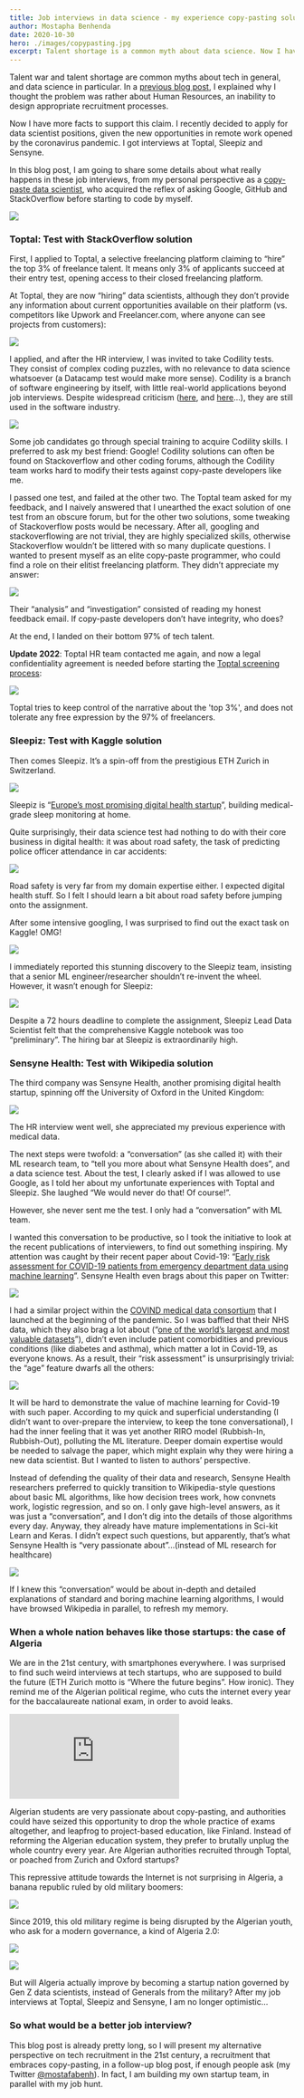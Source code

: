 ```yaml
---
title: Job interviews in data science - my experience copy-pasting solutions
author: Mostapha Benhenda
date: 2020-10-30
hero: ./images/copypasting.jpg
excerpt: Talent shortage is a common myth about data science. Now I have more facts
---
```


Talent war and talent shortage are common myths about tech in general, and data science in particular. In a [previous blog post](https://medium.com/the-ai-lab/talent-shortage-in-ai-is-a-myth-reply-to-cedric-villani-c592047a9a1b), I explained why I thought the problem was rather about Human Resources, an inability to design appropriate recruitment processes.

Now I have more facts to support this claim. I recently decided to apply for data scientist positions, given the new opportunities in remote work opened by the coronavirus pandemic. I got interviews at Toptal, Sleepiz and Sensyne.

In this blog post, I am going to share some details about what really happens in these job interviews, from my personal perspective as a [copy-paste data scientist](https://www.quora.com/I-am-a-copy-and-paste-developer-how-do-I-become-a-real-software-developer), who acquired the reflex of asking Google, GitHub and StackOverflow before starting to code by myself.

![](https://cdn-images-1.medium.com/max/800/0*XeXvhTpBFXvYlcxF.jpeg)

### Toptal: Test with StackOverflow solution

First, I applied to Toptal, a selective freelancing platform claiming to “hire” the top 3% of freelance talent. It means only 3% of applicants succeed at their entry test, opening access to their closed freelancing platform.

At Toptal, they are now “hiring” data scientists, although they don’t provide any information about current opportunities available on their platform (vs. competitors like Upwork and Freelancer.com, where anyone can see projects from customers):

![](https://cdn-images-1.medium.com/max/800/0*pR3iMVDTuBPvUix1.jpeg)

I applied, and after the HR interview, I was invited to take Codility tests. They consist of complex coding puzzles, with no relevance to data science whatsoever (a Datacamp test would make more sense). Codility is a branch of software engineering by itself, with little real-world applications beyond job interviews. Despite widespread criticism ([here](https://theoutline.com/post/1166/programmers-are-confessing-their-coding-sins-to-protest-a-broken-job-interview-process), and [here](https://www.qualified.io/blog/posts/why-developers-hate-coding-skills-tests)…), they are still used in the software industry.

![](https://cdn-images-1.medium.com/max/800/0*Sm0brBzR2ExY9dX2.jpeg)

Some job candidates go through special training to acquire Codility skills. I preferred to ask my best friend: Google! Codility solutions can often be found on Stackoverflow and other coding forums, although the Codility team works hard to modify their tests against copy-paste developers like me.

I passed one test, and failed at the other two. The Toptal team asked for my feedback, and I naively answered that I unearthed the exact solution of one test from an obscure forum, but for the other two solutions, some tweaking of Stackoverflow posts would be necessary. After all, googling and stackoverflowing are not trivial, they are highly specialized skills, otherwise Stackoverflow wouldn’t be littered with so many duplicate questions. I wanted to present myself as an elite copy-paste programmer, who could find a role on their elitist freelancing platform. They didn’t appreciate my answer:

![](https://cdn-images-1.medium.com/max/800/0*HA8Q9I0oNjMOlatM.jpeg)

Their “analysis” and “investigation” consisted of reading my honest feedback email. If copy-paste developers don’t have integrity, who does?

At the end, I landed on their bottom 97% of tech talent.

**Update 2022**: Toptal HR team contacted me again, and now a legal confidentiality agreement is needed before starting the [Toptal screening process](https://www.toptal.com/top-3-percent):

![](https://cdn-images-1.medium.com/max/800/1*AvUHpGZfbjju_vgd7Gna3A.jpeg)

Toptal tries to keep control of the narrative about the 'top 3%', and does not tolerate any free expression by the 97% of freelancers. 

### Sleepiz: Test with Kaggle solution

Then comes Sleepiz. It’s a spin-off from the prestigious ETH Zurich in Switzerland.

![](https://cdn-images-1.medium.com/max/800/1*ou9RnDMEV6n9INZxUiJkOA.jpeg)

Sleepiz is “[Europe’s most promising digital health startup](https://sleepiz.com/about/)”, building medical-grade sleep monitoring at home.

Quite surprisingly, their data science test had nothing to do with their core business in digital health: it was about road safety, the task of predicting police officer attendance in car accidents:

![](https://cdn-images-1.medium.com/max/800/0*q7bVvSTTnZ9ZWYFl.jpeg)

Road safety is very far from my domain expertise either. I expected digital health stuff. So I felt I should learn a bit about road safety before jumping onto the assignment.

After some intensive googling, I was surprised to find out the exact task on Kaggle! OMG!

![](https://cdn-images-1.medium.com/max/800/0*Uvc-xhjMWcISiqkl.jpeg)

I immediately reported this stunning discovery to the Sleepiz team, insisting that a senior ML engineer/researcher shouldn’t re-invent the wheel. However, it wasn’t enough for Sleepiz:

![](https://cdn-images-1.medium.com/max/800/0*oi1JcL99PRm06mQu.jpeg)

Despite a 72 hours deadline to complete the assignment, Sleepiz Lead Data Scientist felt that the comprehensive Kaggle notebook was too “preliminary”. The hiring bar at Sleepiz is extraordinarily high.

### Sensyne Health: Test with Wikipedia solution

The third company was Sensyne Health, another promising digital health startup, spinning off the University of Oxford in the United Kingdom:

![](https://cdn-images-1.medium.com/max/800/0*YT61ly-bcUW6zOav.jpeg)

The HR interview went well, she appreciated my previous experience with medical data.

The next steps were twofold: a “conversation” (as she called it) with their ML research team, to “tell you more about what Sensyne Health does”, and a data science test. About the test, I clearly asked if I was allowed to use Google, as I told her about my unfortunate experiences with Toptal and Sleepiz. She laughed “We would never do that! Of course!”.

However, she never sent me the test. I only had a “conversation” with ML team.

I wanted this conversation to be productive, so I took the initiative to look at the recent publications of interviewers, to find out something inspiring. My attention was caught by their recent paper about Covid-19: “[Early risk assessment for COVID-19 patients from emergency department data using machine learning](https://www.medrxiv.org/content/10.1101/2020.05.19.20086488v1)”. Sensyne Health even brags about this paper on Twitter:

![](https://cdn-images-1.medium.com/max/800/0*vMjK3NEVCvufcGkF.jpeg)

I had a similar project within the [COVIND medical data consortium](https://covind.org) that I launched at the beginning of the pandemic. So I was baffled that their NHS data, which they also brag a lot about (“[one of the world’s largest and most valuable datasets](https://www.sensynehealth.com/discovery-nhs-trusts)”), didn’t even include patient comorbidities and previous conditions (like diabetes and asthma), which matter a lot in Covid-19, as everyone knows. As a result, their “risk assessment” is unsurprisingly trivial: the “age” feature dwarfs all the others:

![](https://cdn-images-1.medium.com/max/800/0*M_EjZAm0b9QQxThB.jpeg)

It will be hard to demonstrate the value of machine learning for Covid-19 with such paper. According to my quick and superficial understanding (I didn’t want to over-prepare the interview, to keep the tone conversational), I had the inner feeling that it was yet another RIRO model (Rubbish-In, Rubbish-Out), polluting the ML literature. Deeper domain expertise would be needed to salvage the paper, which might explain why they were hiring a new data scientist. But I wanted to listen to authors’ perspective.

Instead of defending the quality of their data and research, Sensyne Health researchers preferred to quickly transition to Wikipedia-style questions about basic ML algorithms, like how decision trees work, how convnets work, logistic regression, and so on. I only gave high-level answers, as it was just a “conversation”, and I don’t dig into the details of those algorithms every day. Anyway, they already have mature implementations in Sci-kit Learn and Keras. I didn’t expect such questions, but apparently, that’s what Sensyne Health is “very passionate about”…(instead of ML research for healthcare)

![](https://cdn-images-1.medium.com/max/800/0*f6Wddv6ZqHw0XE4_.jpeg)

If I knew this “conversation” would be about in-depth and detailed explanations of standard and boring machine learning algorithms, I would have browsed Wikipedia in parallel, to refresh my memory.

### When a whole nation behaves like those startups: the case of Algeria

We are in the 21st century, with smartphones everywhere. I was surprised to find such weird interviews at tech startups, who are supposed to build the future (ETH Zurich motto is “Where the future begins”. How ironic). They remind me of the Algerian political regime, who cuts the internet every year for the baccalaureate national exam, in order to avoid leaks.



  <iframe  style="margin:0 auto;" src="https://www.youtube.com/embed/Tt7XbF-CQ50" frameborder="0" allow="accelerometer; autoplay; encrypted-media; gyroscope; picture-in-picture" allowfullscreen></iframe>


Algerian students are very passionate about copy-pasting, and authorities could have seized this opportunity to drop the whole practice of exams altogether, and leapfrog to project-based education, like Finland. Instead of reforming the Algerian education system, they prefer to brutally unplug the whole country every year. Are Algerian authorities recruited through Toptal, or poached from Zurich and Oxford startups?

This repressive attitude towards the Internet is not surprising in Algeria, a banana republic ruled by old military boomers:

![](https://cdn-images-1.medium.com/max/800/0*Q8Jz5faQ3iIj7rNZ.jpeg)

Since 2019, this old military regime is being disrupted by the Algerian youth, who ask for a modern governance, a kind of Algeria 2.0:

![](https://cdn-images-1.medium.com/max/800/0*m7cb54p3ENILhQqm.jpeg)

![](https://cdn-images-1.medium.com/max/800/1*SRMaD0th_XItR5UvUq6kCQ.jpeg)

But will Algeria actually improve by becoming a startup nation governed by Gen Z data scientists, instead of Generals from the military? After my job interviews at Toptal, Sleepiz and Sensyne, I am no longer optimistic...

### So what would be a better job interview?

This blog post is already pretty long, so I will present my alternative perspective on tech recruitment in the 21st century, a recruitment that embraces copy-pasting, in a follow-up blog post, if enough people ask (my Twitter [@mostafabenh](https://twitter.com/mostafabenh)). In fact, I am building my own startup team, in parallel with my job hunt.
